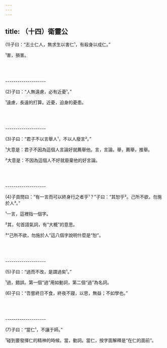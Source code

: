 ```yaml
---
---
---
```

title: （十四）衛靈公
---



(1)子曰：“志士仁人，無求生以害仁¹，有殺身以成仁。”

¹害，損害。



<br/><br/><br/>--------------------

(2)子曰：“人無遠慮，必有近憂¹。”

¹遠慮，長遠的打算。近憂，迫身的憂患。



<br/><br/><br/>--------------------

(3)子曰：“君子不以言舉人¹，不以人廢言²。”

¹大意是：君子不因為這個人言論好就薦舉他。言，言論。舉，薦舉，推舉。

²大意是：不因為這個人不好就廢棄他的好言論。



<br/><br/><br/>--------------------

(4)子貢問曰：“有一言而可以終身行之者乎¹？”子曰：“其恕乎²。己所不欲，勿施於人³。”

¹一言，這裡指一個字。

²其，句首語氣詞，有“大概”的意思。

³“己所不欲，勿施於人”這八個字說明什麼是“恕”。



<br/><br/><br/>--------------------

(5)子曰：“過而不改，是謂過矣¹。”

¹過，錯誤。第一個“過”用如動詞，第二個“過”為名詞。

(6)子曰：“吾嘗終日不食，終夜不寢，以思，無益；不如學也。”



<br/><br/><br/>--------------------

(7)子曰：“當仁¹，不讓于師。”

¹碰到要發揮仁的精神的時候。當，動詞。當仁，按字面解釋是“在仁的面前”。